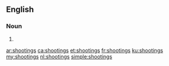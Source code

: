 ==English==

===Noun===
{{head|en|plural}}

# {{plural of|shooting|lang=en}}

[[ar:shootings]]
[[ca:shootings]]
[[et:shootings]]
[[fr:shootings]]
[[ku:shootings]]
[[my:shootings]]
[[nl:shootings]]
[[simple:shootings]]